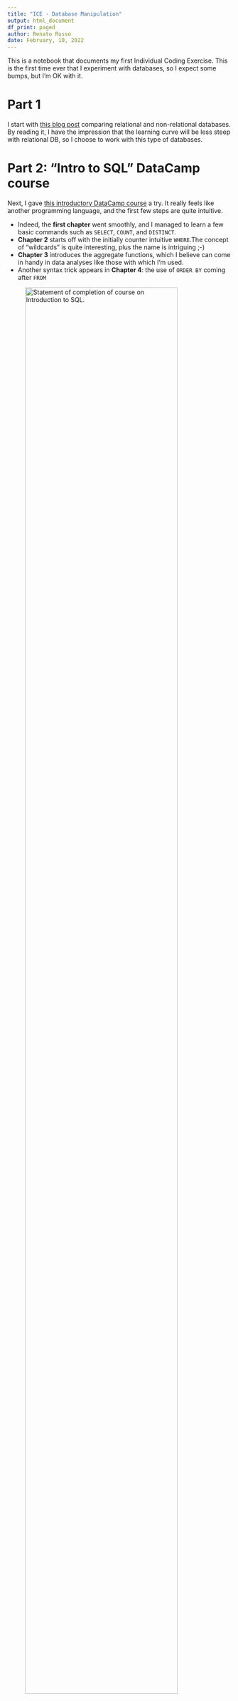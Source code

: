 ```yaml
---
title: "ICE - Database Manipulation"
output: html_document
df_print: paged
author: Renato Russo
date: February, 10, 2022
---
```


This is a notebook that documents my first Individual Coding Exercise. This is the first time ever that I experiment with databases, so I expect some bumps, but I'm OK with it.

# Part 1
I start with [this blog post](https://www.pluralsight.com/blog/software-development/relational-vs-non-relational-databases) comparing relational and non-relational databases. By reading it, I have the impression that the learning curve will be less steep with relational DB, so I choose to work with this type of databases.

# Part 2: "Intro to SQL" DataCamp course
Next, I gave [this introductory DataCamp course](https://www.datacamp.com/courses/introduction-to-sql) a try. It really feels like another programming language, and the first few steps are quite intuitive.

- Indeed, the **first chapter** went smoothly, and I managed to learn a few basic commands such as `SELECT`, `COUNT`, and `DISTINCT`.
- **Chapter 2** starts off with the initially counter intuitive `WHERE`.The concept of "wildcards" is quite interesting, plus the name is intriguing ;-)
- **Chapter 3** introduces the aggregate functions, which I believe can come in handy in data analyses like those with which I'm used.
- Another syntax trick appears in **Chapter 4**: the use of `ORDER BY` coming after `FROM`

![Statement of completion of course on Introduction to SQL.](/Users/renatorusso/Desktop/Ed.D./HUDK-4051/images/INTROSQL-RussoRenato.png){width=90%}

In general, undertaking this first part of the assignment was easy, although I feel I made a mistake in terms of my learning: because I had a chunk of time available and was eager to understand the basics of SQL, I took the whole DataCamp course all at once, instead of practicing a consistently across a few days. I tend to prefer the latter approach, because I feel I consolidate knowledge better that way. Let's wait and see.

# Part 3: creating an AWS Database
Following the instructions, it was easy to create the database, although it seems that every step is a little risky, because it feels a little "black-box-y."

Try executing this chunk by clicking the *Run* button within the chunk or by placing your cursor inside it and pressing *Cmd+Shift+Enter*. The new syntax presented a few challenges, such as the` need for citing the variable for every value in `AND` and `OR` statements. 

```r
library(DBI)
library(RMySQL)

host <- "database-2.cluster-chhrqrpvglpz.us-east-1.rds.amazonaws.com"
port <- 3306
dbname <- "hudk4051"
user <- "renatorusso"
password <- "Y2JVBr68qQX8AjY"

my_db <- dbConnect(MySQL(), user = user, password = password, dbname = dbname, host = host, port = port)
my_db
summary(my_db)
dbListTables(my_db)

#Loading data
a2sdata <- read.csv("netlogo_events.csv", header = TRUE)

# Writing data to the DB using the DBI package
#dbWriteTable(my_db,"a2sdata", a2sdata)

# Checking if the data has been written to the DB
dbListTables(my_db)

# Read table in the 
dbReadTable(my_db, "a2sdata")

# Selecting columns
dbGetQuery(my_db, "SELECT blockType FROM a2sdata WHERE actionType = 'create block'")


```



